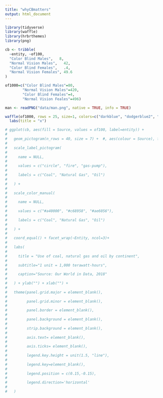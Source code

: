 ```yaml
---
title: "whyCBmatters"
output: html_document
---
```


```r
library(tidyverse)
library(waffle)
library(hrbrthemes)
library(png)
```

```r
cb <- tribble(
  ~entity, ~of100,
  "Color Blind Males",   8,
  "Normal Vision Males",   42,
  "Color Blind Females",   .4,
  "Normal Vision Females", 49.6
)

of1000=c("Color Blind Males"=80, 
        "Normal Vision Males"=420, 
        "Color Blind Females"=4,
        "Normal Vision Feales"=496)

man <- readPNG("data/man.png", native = TRUE, info = TRUE)

```

```r
waffle(of1000, rows = 25, size=1, colors=c("darkblue", "dodgerblue2", "#CC0000", "lightcoral")) + 
  labs(title = "x")
```

```r
# ggplot(cb, aes(fill = Source, values = of100, label=entity)) +
# 
#   geom_pictogram(n_rows = 40, size = 7) +  #, aes(colour = Source), flip = TRUE) +
# 
#   scale_label_pictogram(
# 
#     name = NULL,
# 
#     values = c("circle", "fire", "gas-pump"),
# 
#     labels = c("Coal", "Natural Gas", "Oil")
# 
#   ) +
# 
#   scale_color_manual(
# 
#     name = NULL,
# 
#     values = c("#a40000", "#c68958", "#ae6056"),
# 
#     labels = c("Coal", "Natural Gas", "Oil")
# 
#   ) +
# 
#   coord_equal() + facet_wrap(~Entity, ncol=3)+
# 
#   labs(
# 
#     title = "Use of coal, natural gas and oil by continent",
# 
#     subtitle="1 unit = 1,000 terawatt-hours",
# 
#     caption="Source: Our World in Data, 2018"
# 
#   ) + ylab("") + xlab("") +
# 
#   theme(panel.grid.major = element_blank(),
# 
#         panel.grid.minor = element_blank(),
# 
#         panel.border = element_blank(),
# 
#         panel.background = element_blank(),
# 
#         strip.background = element_blank(),
# 
#         axis.text= element_blank(),
# 
#         axis.ticks= element_blank(),
# 
#         legend.key.height = unit(1.5, "line"),
# 
#         legend.key=element_blank(),
# 
#         legend.position = c(0.15,-0.15),
# 
#         legend.direction='horizontal'
# 
#   )


```



